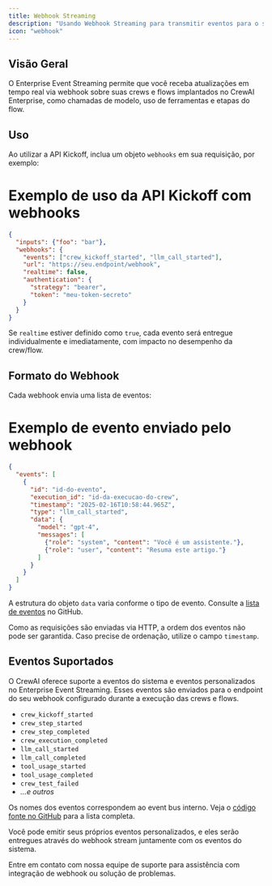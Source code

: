 ```yaml
---
title: Webhook Streaming
description: "Usando Webhook Streaming para transmitir eventos para o seu webhook"
icon: "webhook"
---
```


## Visão Geral

O Enterprise Event Streaming permite que você receba atualizações em tempo real via webhook sobre suas crews e flows implantados no CrewAI Enterprise, como chamadas de modelo, uso de ferramentas e etapas do flow.

## Uso

Ao utilizar a API Kickoff, inclua um objeto `webhooks` em sua requisição, por exemplo:

# Exemplo de uso da API Kickoff com webhooks
```json
{
  "inputs": {"foo": "bar"},
  "webhooks": {
    "events": ["crew_kickoff_started", "llm_call_started"],
    "url": "https://seu.endpoint/webhook",
    "realtime": false,
    "authentication": {
      "strategy": "bearer",
      "token": "meu-token-secreto"
    }
  }
}
```

Se `realtime` estiver definido como `true`, cada evento será entregue individualmente e imediatamente, com impacto no desempenho da crew/flow.

## Formato do Webhook

Cada webhook envia uma lista de eventos:

# Exemplo de evento enviado pelo webhook
```json
{
  "events": [
    {
      "id": "id-do-evento",
      "execution_id": "id-da-execucao-do-crew",
      "timestamp": "2025-02-16T10:58:44.965Z",
      "type": "llm_call_started",
      "data": {
        "model": "gpt-4",
        "messages": [
          {"role": "system", "content": "Você é um assistente."},
          {"role": "user", "content": "Resuma este artigo."}
        ]
      }
    }
  ]
}
```

A estrutura do objeto `data` varia conforme o tipo de evento. Consulte a [lista de eventos](https://github.com/crewAIInc/crewAI/tree/main/src/crewai/utilities/events) no GitHub.

Como as requisições são enviadas via HTTP, a ordem dos eventos não pode ser garantida. Caso precise de ordenação, utilize o campo `timestamp`.

## Eventos Suportados

O CrewAI oferece suporte a eventos do sistema e eventos personalizados no Enterprise Event Streaming. Esses eventos são enviados para o endpoint do seu webhook configurado durante a execução das crews e flows.

- `crew_kickoff_started`
- `crew_step_started`
- `crew_step_completed`
- `crew_execution_completed`
- `llm_call_started`
- `llm_call_completed`
- `tool_usage_started`
- `tool_usage_completed`
- `crew_test_failed`
- *...e outros*

Os nomes dos eventos correspondem ao event bus interno. Veja o [código fonte no GitHub](https://github.com/crewAIInc/crewAI/tree/main/src/crewai/utilities/events) para a lista completa.

Você pode emitir seus próprios eventos personalizados, e eles serão entregues através do webhook stream juntamente com os eventos do sistema.

<Card title="Precisa de Ajuda?" icon="headset" href="mailto:support@crewai.com">
  Entre em contato com nossa equipe de suporte para assistência com integração de webhook ou solução de problemas.
</Card>